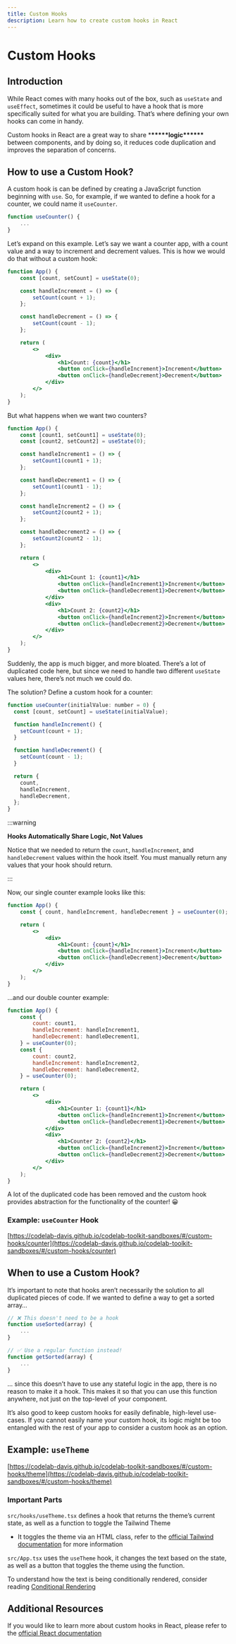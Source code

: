 ```yaml
---
title: Custom Hooks
description: Learn how to create custom hooks in React
---
```



# Custom Hooks

## Introduction

While React comes with many hooks out of the box, such as `useState` and `useEffect`, sometimes it could be useful to have a hook that is more specifically suited for what you are building. That’s where defining your own hooks can come in handy.

Custom hooks in React are a great way to share \***\*\*\*\*\***logic\***\*\*\*\*\*** between components, and by doing so, it reduces code duplication and improves the separation of concerns.

## How to use a Custom Hook?

A custom hook is can be defined by creating a JavaScript function beginning with `use`. So, for example, if we wanted to define a hook for a counter, we could name it `useCounter`.

```jsx
function useCounter() {
	...
}
```

Let’s expand on this example. Let’s say we want a counter app, with a count value and a way to increment and decrement values. This is how we would do that without a custom hook:

```jsx
function App() {
    const [count, setCount] = useState(0);

    const handleIncrement = () => {
        setCount(count + 1);
    };

    const handleDecrement = () => {
        setCount(count - 1);
    };

    return (
        <>
            <div>
                <h1>Count: {count}</h1>
                <button onClick={handleIncrement}>Increment</button>
                <button onClick={handleDecrement}>Decrement</button>
            </div>
        </>
    );
}
```

But what happens when we want two counters?

```jsx
function App() {
    const [count1, setCount1] = useState(0);
    const [count2, setCount2] = useState(0);

    const handleIncrement1 = () => {
        setCount1(count1 + 1);
    };

    const handleDecrement1 = () => {
        setCount1(count1 - 1);
    };

    const handleIncrement2 = () => {
        setCount2(count2 + 1);
    };

    const handleDecrement2 = () => {
        setCount2(count2 - 1);
    };

    return (
        <>
            <div>
                <h1>Count 1: {count1}</h1>
                <button onClick={handleIncrement1}>Increment</button>
                <button onClick={handleDecrement1}>Decrement</button>
            </div>
            <div>
                <h1>Count 2: {count2}</h1>
                <button onClick={handleIncrement2}>Increment</button>
                <button onClick={handleDecrement2}>Decrement</button>
            </div>
        </>
    );
}
```

Suddenly, the app is much bigger, and more bloated. There’s a lot of duplicated code here, but since we need to handle two different `useState` values here, there’s not much we could do.

The solution? Define a custom hook for a counter:

```jsx
function useCounter(initialValue: number = 0) {
  const [count, setCount] = useState(initialValue);

  function handleIncrement() {
    setCount(count + 1);
  }

  function handleDecrement() {
    setCount(count - 1);
  }

  return {
    count,
    handleIncrement,
    handleDecrement,
  };
}
```

:::warning

**Hooks Automatically Share Logic, Not Values**

Notice that we needed to return the `count`, `handleIncrement`, and `handleDecrement` values within the hook itself. You must manually return any values that your hook should return.

:::

Now, our single counter example looks like this:

```jsx
function App() {
    const { count, handleIncrement, handleDecrement } = useCounter(0);

    return (
        <>
            <div>
                <h1>Count: {count}</h1>
                <button onClick={handleIncrement}>Increment</button>
                <button onClick={handleDecrement}>Decrement</button>
            </div>
        </>
    );
}
```

…and our double counter example:

```jsx
function App() {
    const {
        count: count1,
        handleIncrement: handleIncrement1,
        handleDecrement: handleDecrement1,
    } = useCounter(0);
    const {
        count: count2,
        handleIncrement: handleIncrement2,
        handleDecrement: handleDecrement2,
    } = useCounter(0);

    return (
        <>
            <div>
                <h1>Counter 1: {count1}</h1>
                <button onClick={handleIncrement1}>Increment</button>
                <button onClick={handleDecrement1}>Decrement</button>
            </div>
            <div>
                <h1>Counter 2: {count2}</h1>
                <button onClick={handleIncrement2}>Increment</button>
                <button onClick={handleDecrement2}>Decrement</button>
            </div>
        </>
    );
}
```

A lot of the duplicated code has been removed and the custom hook provides abstraction for the functionality of the counter! 😀

### Example: `useCounter` Hook

[https://codelab-davis.github.io/codelab-toolkit-sandboxes/#/custom-hooks/counter](https://codelab-davis.github.io/codelab-toolkit-sandboxes/#/custom-hooks/counter)

## When to use a Custom Hook?

It’s important to note that hooks aren’t necessarily the solution to all duplicated pieces of code. If we wanted to define a way to get a sorted array…

```jsx
// ❌ This doesn't need to be a hook
function useSorted(array) {
	...
}

// ✅ Use a regular function instead!
function getSorted(array) {
	...
}
```

… since this doesn’t have to use any stateful logic in the app, there is no reason to make it a hook. This makes it so that you can use this function anywhere, not just on the top-level of your component.

It’s also good to keep custom hooks for easily definable, high-level use-cases. If you cannot easily name your custom hook, its logic might be too entangled with the rest of your app to consider a custom hook as an option.

## Example: `useTheme`

[https://codelab-davis.github.io/codelab-toolkit-sandboxes/#/custom-hooks/theme](https://codelab-davis.github.io/codelab-toolkit-sandboxes/#/custom-hooks/theme)

### Important Parts

`src/hooks/useTheme.tsx` defines a hook that returns the theme’s current state, as well as a function to toggle the Tailwind Theme

-   It toggles the theme via an HTML class, refer to the [official Tailwind documentation](https://tailwindcss.com/docs/dark-mode) for more information

`src/App.tsx` uses the `useTheme` hook, it changes the text based on the state, as well as a button that toggles the theme using the function.

To understand how the text is being conditionally rendered, consider reading [Conditional Rendering](https://www.notion.so/Conditional-Rendering-081ef7c362904b4c805c8d3fcb8d6022?pvs=21)

## Additional Resources

If you would like to learn more about custom hooks in React, please refer to the [official React documentation](https://react.dev/learn/reusing-logic-with-custom-hooks#custom-hooks-help-you-migrate-to-better-patterns)
